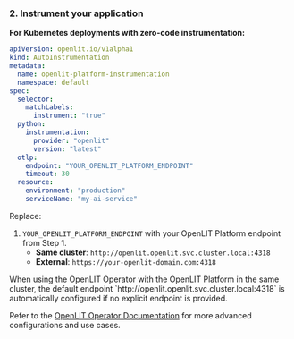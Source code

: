 ### 2. Instrument your application
**For Kubernetes deployments with zero-code instrumentation:**

```yaml
apiVersion: openlit.io/v1alpha1
kind: AutoInstrumentation
metadata:
  name: openlit-platform-instrumentation
  namespace: default
spec:
  selector:
    matchLabels:
      instrument: "true"
  python:
    instrumentation:
      provider: "openlit"
      version: "latest"
  otlp:
    endpoint: "YOUR_OPENLIT_PLATFORM_ENDPOINT"
    timeout: 30
  resource:
    environment: "production"
    serviceName: "my-ai-service"
```

Replace:
1. `YOUR_OPENLIT_PLATFORM_ENDPOINT` with your OpenLIT Platform endpoint from Step 1.
   * **Same cluster**: `http://openlit.openlit.svc.cluster.local:4318`
   * **External**: `https://your-openlit-domain.com:4318`

<Note>
When using the OpenLIT Operator with the OpenLIT Platform in the same cluster, the default endpoint `http://openlit.openlit.svc.cluster.local:4318` is automatically configured if no explicit endpoint is provided.
</Note>

Refer to the [OpenLIT Operator Documentation](/latest/operator/overview) for more advanced configurations and use cases.
